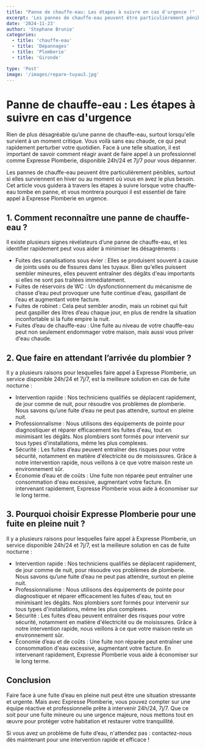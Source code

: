```yaml
---
title: "Panne de chauffe-eau: Les étapes à suivre en cas d'urgence !"
excerpt: 'Les pannes de chauffe-eau peuvent être particulièrement pénibles, surtout si elles surviennent en hiver ou au moment où vous en avez le plus besoin.'
date: '2024-11-23'
author: 'Stephane Brunie'
categories:
  - title: 'chauffe-eau'
  - title: 'Dépannages'
  - title: 'Plomberie'
  - title: 'Gironde'

type: 'Post'
image: '/images/repare-tuyau3.jpg'
---
```


<h1>Panne de chauffe-eau : Les étapes à suivre en cas d'urgence</h1>

<p>
  Rien de plus désagréable qu’une panne de chauffe-eau, surtout lorsqu'elle
  survient à un moment critique. Vous voilà sans eau chaude, ce qui peut
  rapidement perturber votre quotidien. Face à une telle situation, il est
  important de savoir comment réagir avant de faire appel à un professionnel
  comme Expresse Plomberie, disponible 24h/24 et 7j/7 pour vous dépanner.
</p>

<p>
  Les pannes de chauffe-eau peuvent être particulièrement pénibles, surtout si
  elles surviennent en hiver ou au moment où vous en avez le plus besoin. Cet
  article vous guidera à travers les étapes à suivre lorsque votre chauffe-eau
  tombe en panne, et vous montrera pourquoi il est essentiel de faire appel à
  Expresse Plomberie en urgence.
</p>

<h2>1. Comment reconnaître une panne de chauffe-eau ?</h2>

<p>
  Il existe plusieurs signes révélateurs d’une panne de chauffe-eau, et les
  identifier rapidement peut vous aider à minimiser les désagréments :
</p>

<ul>
  <li>
    Fuites des canalisations sous évier : Elles se produisent souvent à cause de
    joints usés ou de fissures dans les tuyaux. Bien qu'elles puissent sembler
    mineures, elles peuvent entraîner des dégâts d'eau importants si elles ne
    sont pas traitées immédiatement.
  </li>
  <li>
    Fuites de réservoirs de WC : Un dysfonctionnement du mécanisme de chasse
    d’eau peut provoquer une fuite continue d’eau, gaspillant de l’eau et
    augmentant votre facture.
  </li>
  <li>
    Fuites de robinet : Cela peut sembler anodin, mais un robinet qui fuit peut
    gaspiller des litres d’eau chaque jour, en plus de rendre la situation
    inconfortable si la fuite empire la nuit.
  </li>
  <li>
    Fuites d’eau de chauffe-eau : Une fuite au niveau de votre chauffe-eau peut
    non seulement endommager votre maison, mais aussi vous priver d'eau chaude.
  </li>
</ul>

<h2>2. Que faire en attendant l’arrivée du plombier ?</h2>

<p>
  Il y a plusieurs raisons pour lesquelles faire appel à Expresse Plomberie, un
  service disponible 24h/24 et 7j/7, est la meilleure solution en cas de fuite
  nocturne :
</p>

<ul>
  <li>
    Intervention rapide : Nos techniciens qualifiés se déplacent rapidement, de
    jour comme de nuit, pour résoudre vos problèmes de plomberie. Nous savons
    qu’une fuite d’eau ne peut pas attendre, surtout en pleine nuit.
  </li>
  <li>
    Professionnalisme : Nous utilisons des équipements de pointe pour
    diagnostiquer et réparer efficacement les fuites d'eau, tout en minimisant
    les dégâts. Nos plombiers sont formés pour intervenir sur tous types
    d'installations, même les plus complexes.
  </li>
  <li>
    Sécurité : Les fuites d’eau peuvent entraîner des risques pour votre
    sécurité, notamment en matière d'électricité ou de moisissures. Grâce à
    notre intervention rapide, nous veillons à ce que votre maison reste un
    environnement sûr.
  </li>
  <li>
    Économie d’eau et de coûts : Une fuite non réparée peut entraîner une
    consommation d'eau excessive, augmentant votre facture. En intervenant
    rapidement, Expresse Plomberie vous aide à économiser sur le long terme.
  </li>
</ul>

<h2>3. Pourquoi choisir Expresse Plomberie pour une fuite en pleine nuit ?</h2>

<p>
  Il y a plusieurs raisons pour lesquelles faire appel à Expresse Plomberie, un
  service disponible 24h/24 et 7j/7, est la meilleure solution en cas de fuite
  nocturne :
</p>

<ul>
  <li>Intervention rapide : Nos techniciens qualifiés se déplacent rapidement, de jour comme de nuit, pour résoudre vos problèmes de plomberie. Nous savons qu’une fuite d’eau ne peut pas attendre, surtout en pleine nuit.</li>
  <li>Professionnalisme : Nous utilisons des équipements de pointe pour diagnostiquer et réparer efficacement les fuites d'eau, tout en minimisant les dégâts. Nos plombiers sont formés pour intervenir sur tous types d'installations, même les plus complexes.</li>
  <li>Sécurité : Les fuites d’eau peuvent entraîner des risques pour votre sécurité, notamment en matière d'électricité ou de moisissures. Grâce à notre intervention rapide, nous veillons à ce que votre maison reste un environnement sûr.</li>
  <li>Économie d’eau et de coûts : Une fuite non réparée peut entraîner une consommation d'eau excessive, augmentant votre facture. En intervenant rapidement, Expresse Plomberie vous aide à économiser sur le long terme.</li>

</ul>

<h2>Conclusion</h2>

<p>
  Faire face à une fuite d’eau en pleine nuit peut être une situation stressante
  et urgente. Mais avec Expresse Plomberie, vous pouvez compter sur une équipe
  réactive et professionnelle prête à intervenir 24h/24, 7j/7. Que ce soit pour
  une fuite mineure ou une urgence majeure, nous mettons tout en œuvre pour
  protéger votre habitation et restaurer votre tranquillité.
</p>

<p>
  Si vous avez un problème de fuite d’eau, n'attendez pas : contactez-nous dès
  maintenant pour une intervention rapide et efficace !
</p>
